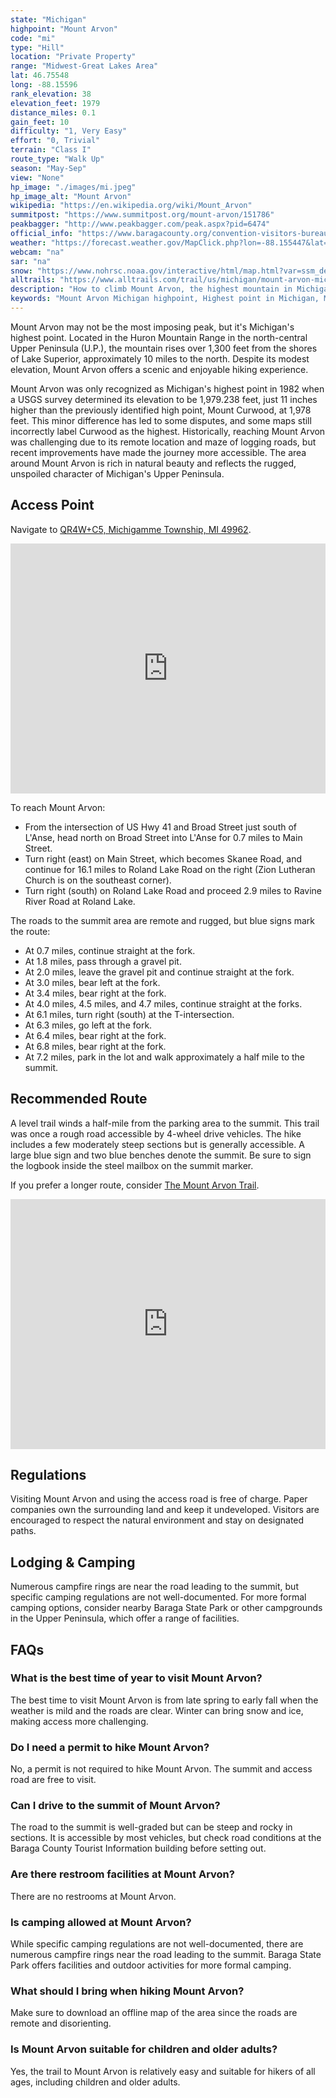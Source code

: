 ```yaml
---
state: "Michigan"
highpoint: "Mount Arvon"
code: "mi"
type: "Hill"
location: "Private Property"
range: "Midwest-Great Lakes Area"
lat: 46.75548
long: -88.15596
rank_elevation: 38
elevation_feet: 1979
distance_miles: 0.1
gain_feet: 10
difficulty: "1, Very Easy"
effort: "0, Trivial"
terrain: "Class I"
route_type: "Walk Up"
season: "May-Sep"
view: "None"
hp_image: "./images/mi.jpeg"
hp_image_alt: "Mount Arvon"
wikipedia: "https://en.wikipedia.org/wiki/Mount_Arvon"
summitpost: "https://www.summitpost.org/mount-arvon/151786"
peakbagger: "http://www.peakbagger.com/peak.aspx?pid=6474"
official_info: "https://www.baragacounty.org/convention-visitors-bureau/things-to-do/mt-arvon/"
weather: "https://forecast.weather.gov/MapClick.php?lon=-88.155447&lat=46.755822"
webcam: "na"
sar: "na"
snow: "https://www.nohrsc.noaa.gov/interactive/html/map.html?var=ssm_depth&min_x=-88.2239598120336&min_y=46.6558212280273&max_x=-88.0869380151148&max_y=46.8558212280273&bgvar=dem&shdvar=shading&title=0&width=800&height=450&font=0&lbl=m&palette=0&h_o=0&metric=0&lp=0&no_header=0&snap=1&o7=1&o9=1&o11=1&o13=1"
alltrails: "https://www.alltrails.com/trail/us/michigan/mount-arvon-michigan-highpoint"
description: "How to climb Mount Arvon, the highest mountain in Michigan."
keywords: "Mount Arvon Michigan highpoint, Highest point in Michigan, Mount Arvon hiking trail, Visiting Mount Arvon directions"
---
```


Mount Arvon may not be the most imposing peak, but it's Michigan's highest point. Located in the Huron Mountain Range in the north-central Upper Peninsula (U.P.), the mountain rises over 1,300 feet from the shores of Lake Superior, approximately 10 miles to the north. Despite its modest elevation, Mount Arvon offers a scenic and enjoyable hiking experience.

Mount Arvon was only recognized as Michigan's highest point in 1982 when a USGS survey determined its elevation to be 1,979.238 feet, just 11 inches higher than the previously identified high point, Mount Curwood, at 1,978 feet. This minor difference has led to some disputes, and some maps still incorrectly label Curwood as the highest. Historically, reaching Mount Arvon was challenging due to its remote location and maze of logging roads, but recent improvements have made the journey more accessible. The area around Mount Arvon is rich in natural beauty and reflects the rugged, unspoiled character of Michigan's Upper Peninsula.

## Access Point
Navigate to <a target="_blank" href="https://maps.app.goo.gl/wTHKVw1A7fYFX1xi8">QR4W+C5, Michigamme Township, MI 49962</a>.

<iframe src="https://www.google.com/maps/embed?pb=!1m18!1m12!1m3!1d4289.30764886248!2d-88.15633191268046!3d46.755221402300556!2m3!1f0!2f0!3f0!3m2!1i1024!2i768!4f13.1!3m3!1m2!1s0x4d5103005021f843%3A0x26b61a032261c5f3!2sSummit%20of%20Mount%20Arvon%20parking%20area!5e0!3m2!1sen!2sus!4v1720988091202!5m2!1sen!2sus" width="100%" height="400" style="border:0;" allowfullscreen="" loading="lazy" referrerpolicy="no-referrer-when-downgrade"></iframe>

To reach Mount Arvon:
- From the intersection of US Hwy 41 and Broad Street just south of L'Anse, head north on Broad Street into L'Anse for 0.7 miles to Main Street.
- Turn right (east) on Main Street, which becomes Skanee Road, and continue for 16.1 miles to Roland Lake Road on the right (Zion Lutheran Church is on the southeast corner).
- Turn right (south) on Roland Lake Road and proceed 2.9 miles to Ravine River Road at Roland Lake.

The roads to the summit area are remote and rugged, but blue signs mark the route:
- At 0.7 miles, continue straight at the fork.
- At 1.8 miles, pass through a gravel pit.
- At 2.0 miles, leave the gravel pit and continue straight at the fork.
- At 3.0 miles, bear left at the fork.
- At 3.4 miles, bear right at the fork.
- At 4.0 miles, 4.5 miles, and 4.7 miles, continue straight at the forks.
- At 6.1 miles, turn right (south) at the T-intersection.
- At 6.3 miles, go left at the fork.
- At 6.4 miles, bear right at the fork.
- At 6.8 miles, bear right at the fork.
- At 7.2 miles, park in the lot and walk approximately a half mile to the summit.

## Recommended Route
A level trail winds a half-mile from the parking area to the summit. This trail was once a rough road accessible by 4-wheel drive vehicles. The hike includes a few moderately steep sections but is generally accessible. A large blue sign and two blue benches denote the summit. Be sure to sign the logbook inside the steel mailbox on the summit marker.

If you prefer a longer route, consider <a target="_blank" href="https://www.alltrails.com/trail/us/michigan/mount-arvon-michigan-highpoint">The Mount Arvon Trail</a>.

<iframe class="alltrails" src="https://www.alltrails.com/widget/trail/us/michigan/mount-arvon-michigan-highpoint?scrollZoom=false&elevationDiagram=false&u=i&sh=cmpl5n" width="100%" height="400" frameborder="0" scrolling="no" marginheight="0" marginwidth="0" title="AllTrails: Trail Guides and Maps for Hiking, Camping, and Running"></iframe>

## Regulations
Visiting Mount Arvon and using the access road is free of charge. Paper companies own the surrounding land and keep it undeveloped. Visitors are encouraged to respect the natural environment and stay on designated paths.

## Lodging & Camping
Numerous campfire rings are near the road leading to the summit, but specific camping regulations are not well-documented. For more formal camping options, consider nearby Baraga State Park or other campgrounds in the Upper Peninsula, which offer a range of facilities.

## FAQs

### What is the best time of year to visit Mount Arvon?
The best time to visit Mount Arvon is from late spring to early fall when the weather is mild and the roads are clear. Winter can bring snow and ice, making access more challenging.

### Do I need a permit to hike Mount Arvon?
No, a permit is not required to hike Mount Arvon. The summit and access road are free to visit.

### Can I drive to the summit of Mount Arvon?
The road to the summit is well-graded but can be steep and rocky in sections. It is accessible by most vehicles, but check road conditions at the Baraga County Tourist Information building before setting out.

### Are there restroom facilities at Mount Arvon?
There are no restrooms at Mount Arvon.

### Is camping allowed at Mount Arvon?
While specific camping regulations are not well-documented, there are numerous campfire rings near the road leading to the summit. Baraga State Park offers facilities and outdoor activities for more formal camping.

### What should I bring when hiking Mount Arvon?
Make sure to download an offline map of the area since the roads are remote and disorienting.

### Is Mount Arvon suitable for children and older adults?
Yes, the trail to Mount Arvon is relatively easy and suitable for hikers of all ages, including children and older adults.

